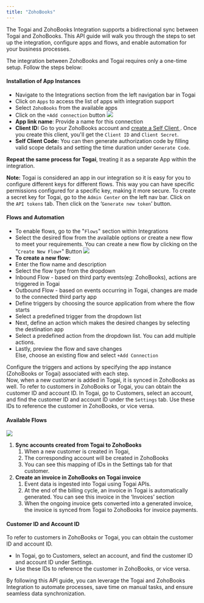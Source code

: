 ```yaml
---
title: "ZohoBooks"
---
```


The Togai and ZohoBooks Integration supports a bidirectional sync between Togai and ZohoBooks. This API guide will walk you through the steps to set up the integration, configure apps and flows, and enable automation for your business processes.

The integration between ZohoBooks and Togai requires only a one-time setup. Follow the steps below:

#### Installation of App Instances

* Navigate to the Integrations section from the left navigation bar in Togai
* Click on `Apps` to access the list of apps with integration support
* Select `ZohoBooks` from the available apps
* Click on the `+Add connection` button
![](docs/integrations/images/e9f8816-image.png) 
* **App link name**: Provide a name for this connection
* **Client ID:** Go to your ZohoBooks account and [create a Self Client ](https://www.zoho.com/accounts/protocol/oauth-setup.html). Once you create this client, you'll get the `Client ID` and `Client Secret`.
* **Self Client Code:** You can then generate authorization code by filling valid scope details and setting the time duration under `Generate Code`.

**Repeat the same process for Togai**, treating it as a separate App within the integration.

**Note:** Togai is considered an app in our integration so it is easy for you to configure different keys for different flows. This way you can have specific permissions configured for a specific key, making it more secure. To create a secret key for Togai, go to the `Admin Center` on the left nav bar. Click on the `API tokens` tab. Then click on the ‘`Generate new token`’ button.

#### Flows and Automation

* To enable flows, go to the "`Flows`" section within Integrations
* Select the desired flow from the available options or create a new flow to meet your requirements. You can create a new flow by clicking on the "`Create New Flow+`" Button
![](docs/integrations/images/d3f89f5-image.png) 
* **To create a new flow:**
* Enter the flow name and description
* Select the flow type from the dropdown
* Inbound Flow - based on third party events(eg: ZohoBooks), actions are triggered in Togai
* Outbound Flow - based on events occurring in Togai, changes are made to the connected third party app
* Define triggers by choosing the source application from where the flow starts
* Select a predefined trigger from the dropdown list
* Next, define an action which makes the desired changes by selecting the destination app
* Select a predefined action from the dropdown list. You can add multiple actions.
* Lastly, preview the flow and save changes  
Else, choose an existing flow and select `+Add Connection`

Configure the triggers and actions by specifying the app instance (ZohoBooks or Togai) associated with each step.  
Now, when a new customer is added in Togai, it is synced in ZohoBooks as well. To refer to customers in ZohoBooks or Togai, you can obtain the customer ID and account ID. In Togai, go to Customers, select an account, and find the customer ID and account ID under the `Settings` tab. Use these IDs to reference the customer in ZohoBooks, or vice versa.

#### Available Flows

![](docs/integrations/images/85c7473-image.png) 
1. **Sync accounts created from Togai to ZohoBooks**  
   1. When a new customer is created in Togai,  
   2. The corresponding account will be created in ZohoBooks  
   3. You can see this mapping of IDs in the Settings tab for that customer.
2. **Create an invoice in ZohoBooks on Togai invoice**  
   1. Event data is ingested into Togai using Togai APIs.  
   2. At the end of the billing cycle, an invoice in Togai is automatically generated. You can see this invoice in the ‘Invoices’ section  
   3. When the ongoing invoice gets converted into a generated invoice, the invoice is synced from Togai to ZohoBooks for invoice payments.

#### Customer ID and Account ID

To refer to customers in ZohoBooks or Togai, you can obtain the customer ID and account ID.

* In Togai, go to Customers, select an account, and find the customer ID and account ID under Settings.
* Use these IDs to reference the customer in ZohoBooks, or vice versa.

By following this API guide, you can leverage the Togai and ZohoBooks Integration to automate processes, save time on manual tasks, and ensure seamless data synchronization.